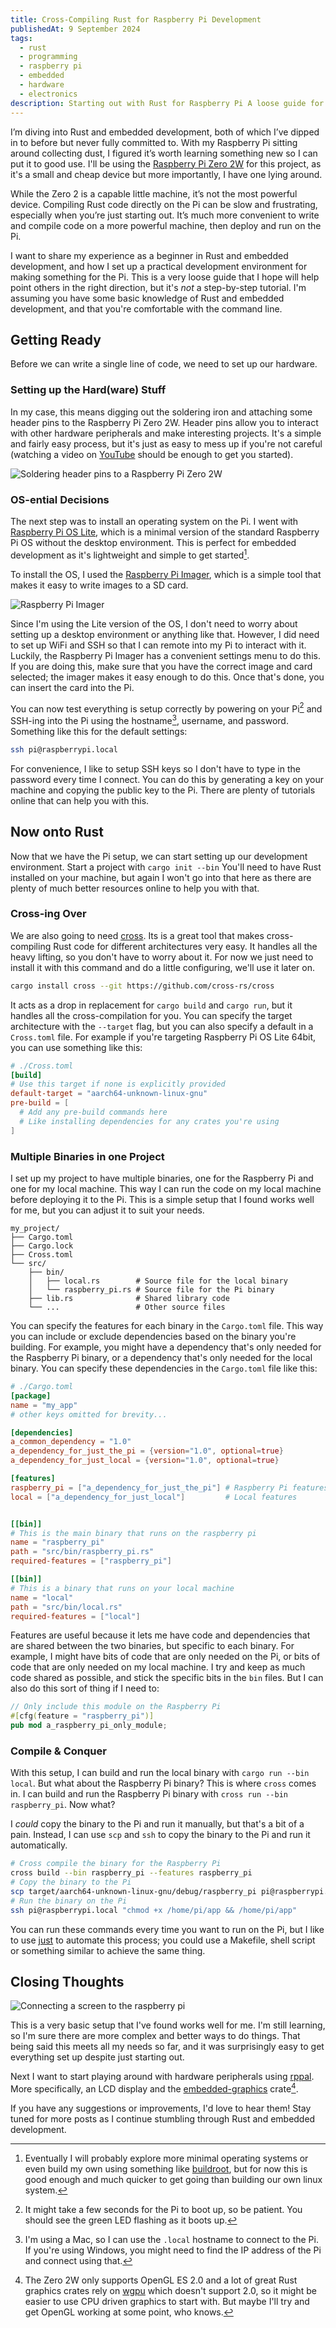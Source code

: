 ```yaml
---
title: Cross-Compiling Rust for Raspberry Pi Development
publishedAt: 9 September 2024
tags:
  - rust
  - programming
  - raspberry pi
  - embedded
  - hardware
  - electronics
description: Starting out with Rust for Raspberry Pi A loose guide for a practical development setup which lets me write and compile on my local machine, but deploy and run on the Pi.
---
```


I’m diving into Rust and embedded development, both of which I’ve dipped in to before but never fully committed to. With my Raspberry Pi sitting around collecting dust, I figured it’s worth learning something new so I can put it to good use. I'll be using the [Raspberry Pi Zero 2W](https://www.raspberrypi.com/products/raspberry-pi-zero-2-w/) for this project, as it's a small and cheap device but more importantly, I have one lying around.

While the Zero 2 is a capable little machine, it’s not the most powerful device. Compiling Rust code directly on the Pi can be slow and frustrating, especially when you’re just starting out. It’s much more convenient to write and compile code on a more powerful machine, then deploy and run on the Pi.

I want to share my experience as a beginner in Rust and embedded development, and how I set up a practical development environment for making something for the Pi. This is a very loose guide that I hope will help point others in the right direction, but it's _not_ a step-by-step tutorial. I'm assuming you have some basic knowledge of Rust and embedded development, and that you're comfortable with the command line.

## Getting Ready

Before we can write a single line of code, we need to set up our hardware.

### Setting up the Hard(ware) Stuff

In my case, this means digging out the soldering iron and attaching some header pins to the Raspberry Pi Zero 2W. Header pins allow you to interact with other hardware peripherals and make interesting projects. It's a simple and fairly easy process, but it's just as easy to mess up if you're not careful (watching a video on [YouTube](https://www.youtube.com/watch?v=UDdbaMk39tM) should be enough to get you started).

![Soldering header pins to a Raspberry Pi Zero 2W](./soldering.jpg)

### OS-ential Decisions

The next step was to install an operating system on the Pi. I went with [Raspberry Pi OS Lite](https://www.raspberrypi.com/software/operating-systems/#raspberry-pi-os-64-bit), which is a minimal version of the standard Raspberry Pi OS without the desktop environment. This is perfect for embedded development as it's lightweight and simple to get started[^1].

[^1]: Eventually I will probably explore more minimal operating systems or even build my own using something like [buildroot](https://buildroot.org/), but for now this is good enough and much quicker to get going than building our own linux system.

To install the OS, I used the [Raspberry Pi Imager](https://www.raspberrypi.com/software/), which is a simple tool that makes it easy to write images to a SD card.

![Raspberry Pi Imager](./raspberry-pi-imager.png)

Since I'm using the Lite version of the OS, I don't need to worry about setting up a desktop environment or anything like that. However, I did need to set up WiFi and SSH so that I can remote into my Pi to interact with it. Luckily, the Raspberry Pi Imager has a convenient settings menu to do this. If you are doing this, make sure that you have the correct image and card selected; the imager makes it easy enough to do this. Once that's done, you can insert the card into the Pi.

You can now test everything is setup correctly by powering on your Pi[^2] and SSH-ing into the Pi using the hostname[^3], username, and password. Something like this for the default settings:

[^2]: It might take a few seconds for the Pi to boot up, so be patient. You should see the green LED flashing as it boots up.
[^3]: I'm using a Mac, so I can use the `.local` hostname to connect to the Pi. If you're using Windows, you might need to find the IP address of the Pi and connect using that.

```bash
ssh pi@raspberrypi.local
```

For convenience, I like to setup SSH keys so I don't have to type in the password every time I connect. You can do this by generating a key on your machine and copying the public key to the Pi. There are plenty of tutorials online that can help you with this.

## Now onto Rust

Now that we have the Pi setup, we can start setting up our development environment. Start a project with `cargo init --bin` You'll need to have Rust installed on your machine, but again I won't go into that here as there are plenty of much better resources online to help you with that.

### Cross-ing Over

We are also going to need [cross](https://github.com/cross-rs/cross). Its is a great tool that makes cross-compiling Rust code for different architectures very easy. It handles all the heavy lifting, so you don't have to worry about it. For now we just need to install it with this command and do a little configuring, we'll use it later on.

```bash
cargo install cross --git https://github.com/cross-rs/cross
```

It acts as a drop in replacement for `cargo build` and `cargo run`, but it handles all the cross-compilation for you. You can specify the target architecture with the `--target` flag, but you can also specify a default in a `Cross.toml` file. For example if you're targeting Raspberry Pi OS Lite 64bit, you can use something like this:

```toml
# ./Cross.toml
[build]
# Use this target if none is explicitly provided
default-target = "aarch64-unknown-linux-gnu"
pre-build = [
  # Add any pre-build commands here
  # Like installing dependencies for any crates you're using
]
```

### Multiple Binaries in one Project

I set up my project to have multiple binaries, one for the Raspberry Pi and one for my local machine. This way I can run the code on my local machine before deploying it to the Pi. This is a simple setup that I found works well for me, but you can adjust it to suit your needs.

```
my_project/
├── Cargo.toml
├── Cargo.lock
├── Cross.toml
└── src/
    ├── bin/
    │   ├── local.rs        # Source file for the local binary
    │   └── raspberry_pi.rs # Source file for the Pi binary
    ├── lib.rs              # Shared library code
    └── ...                 # Other source files
```

You can specify the features for each binary in the `Cargo.toml` file. This way you can include or exclude dependencies based on the binary you're building. For example, you might have a dependency that's only needed for the Raspberry Pi binary, or a dependency that's only needed for the local binary. You can specify these dependencies in the `Cargo.toml` file like this:

```toml
# ./Cargo.toml
[package]
name = "my_app"
# other keys omitted for brevity...

[dependencies]
a_common_dependency = "1.0"
a_dependency_for_just_the_pi = {version="1.0", optional=true}
a_dependency_for_just_local = {version="1.0", optional=true}

[features]
raspberry_pi = ["a_dependency_for_just_the_pi"] # Raspberry Pi features
local = ["a_dependency_for_just_local"]         # Local features


[[bin]]
# This is the main binary that runs on the raspberry pi
name = "raspberry_pi"
path = "src/bin/raspberry_pi.rs"
required-features = ["raspberry_pi"]

[[bin]]
# This is a binary that runs on your local machine
name = "local"
path = "src/bin/local.rs"
required-features = ["local"]
```

Features are useful because it lets me have code and dependencies that are shared between the two binaries, but specific to each binary. For example, I might have bits of code that are only needed on the Pi, or bits of code that are only needed on my local machine. I try and keep as much code shared as possible, and stick the specific bits in the `bin` files. But I can also do this sort of thing if I need to:

```rust
// Only include this module on the Raspberry Pi
#[cfg(feature = "raspberry_pi")]
pub mod a_raspberry_pi_only_module;
```

### Compile & Conquer

With this setup, I can build and run the local binary with `cargo run --bin local`. But what about the Raspberry Pi binary? This is where `cross` comes in. I can build and run the Raspberry Pi binary with `cross run --bin raspberry_pi`. Now what?

I _could_ copy the binary to the Pi and run it manually, but that's a bit of a pain. Instead, I can use `scp` and `ssh` to copy the binary to the Pi and run it automatically.

```bash
# Cross compile the binary for the Raspberry Pi
cross build --bin raspberry_pi --features raspberry_pi
# Copy the binary to the Pi
scp target/aarch64-unknown-linux-gnu/debug/raspberry_pi pi@raspberrypi.local:/home/pi/app
# Run the binary on the Pi
ssh pi@raspberrypi.local "chmod +x /home/pi/app && /home/pi/app"
```

You can run these commands every time you want to run on the Pi, but I like to use [just](https://github.com/casey/just) to automate this process; you could use a Makefile, shell script or something similar to achieve the same thing.

## Closing Thoughts

![Connecting a screen to the raspberry pi](./raspberry-pi.jpg)

This is a very basic setup that I've found works well for me. I'm still learning, so I'm sure there are more complex and better ways to do things. That being said this meets all my needs so far, and it was surprisingly easy to get everything set up despite just starting out.

Next I want to start playing around with hardware peripherals using [rppal](https://crates.io/crates/rppal). More specifically, an LCD display and the [embedded-graphics](https://crates.io/crates/embedded-graphics) crate[^4].

[^4]: The Zero 2W only supports OpenGL ES 2.0 and a lot of great Rust graphics crates rely on [wgpu](https://github.com/gfx-rs/wgpu) which doesn't support 2.0, so it might be easier to use CPU driven graphics to start with. But maybe I'll try and get OpenGL working at some point, who knows.

If you have any suggestions or improvements, I'd love to hear them! Stay tuned for more posts as I continue stumbling through Rust and embedded development.
